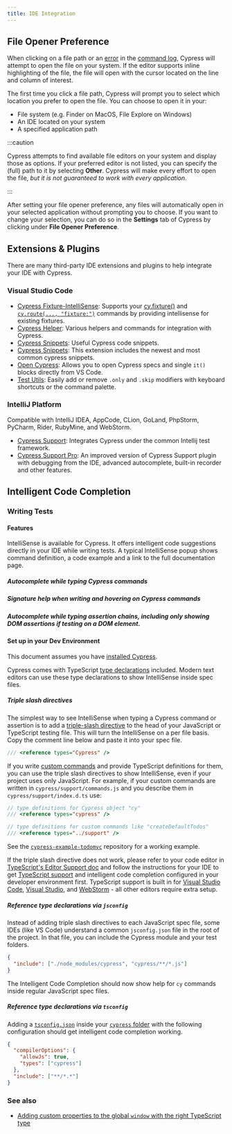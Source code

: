 ```yaml
---
title: IDE Integration
---
```


## File Opener Preference

When clicking on a file path or an [error](/guides/guides/debugging#Errors) in
the [command log](/guides/core-concepts/cypress-app#Command-Log), Cypress will
attempt to open the file on your system. If the editor supports inline
highlighting of the file, the file will open with the cursor located on the line
and column of interest.

<DocsImage src="/img/guides/core-concepts/cypress-app/open-file-in-IDE.gif" alt="Open file in your IDE"></DocsImage>

The first time you click a file path, Cypress will prompt you to select which
location you prefer to open the file. You can choose to open it in your:

- File system (e.g. Finder on MacOS, File Explore on Windows)
- An IDE located on your system
- A specified application path

:::caution

Cypress attempts to find available file editors on your system and display those
as options. If your preferred editor is not listed, you can specify the (full)
path to it by selecting **Other**. Cypress will make every effort to open the
file, _but it is not guaranteed to work with every application_.

:::

After setting your file opener preference, any files will automatically open in
your selected application without prompting you to choose. If you want to change
your selection, you can do so in the **Settings** tab of Cypress by clicking
under **File Opener Preference**.

<DocsImage src="/img/guides/IDE-integration/file-opener-preference-settings-tab.png" alt="screenshot of Cypress test-runner settings tab with file opener preference panel"></DocsImage>

## Extensions & Plugins

There are many third-party IDE extensions and plugins to help integrate your IDE
with Cypress.

### Visual Studio Code

- [Cypress Fixture-IntelliSense](https://marketplace.visualstudio.com/items?itemName=JosefBiehler.cypress-fixture-intellisense):
  Supports your [cy.fixture()](/api/commands/fixture) and
  [`cy.route(..., "fixture:")`](/api/commands/route) commands by providing
  intellisense for existing fixtures.
- [Cypress Helper](https://marketplace.visualstudio.com/items?itemName=Shelex.vscode-cy-helper):
  Various helpers and commands for integration with Cypress.
- [Cypress Snippets](https://marketplace.visualstudio.com/items?itemName=andrew-codes.cypress-snippets):
  Useful Cypress code snippets.
- [Cypress Snippets](https://marketplace.visualstudio.com/items?itemName=CliffSu.cypress-snippets):
  This extension includes the newest and most common cypress snippets.
- [Open Cypress](https://marketplace.visualstudio.com/items?itemName=tnrich.vscode-extension-open-cypress):
  Allows you to open Cypress specs and single `it()` blocks directly from VS
  Code.
- [Test Utils](https://marketplace.visualstudio.com/items?itemName=chrisbreiding.test-utils):
  Easily add or remove `.only` and `.skip` modifiers with keyboard shortcuts or
  the command palette.

### IntelliJ Platform

Compatible with IntelliJ IDEA, AppCode, CLion, GoLand, PhpStorm, PyCharm, Rider,
RubyMine, and WebStorm.

- [Cypress Support](https://plugins.jetbrains.com/plugin/13819-intellij-cypress):
  Integrates Cypress under the common Intellij test framework.
- [Cypress Support Pro](https://plugins.jetbrains.com/plugin/13987-cypress-pro):
  An improved version of Cypress Support plugin with debugging from the IDE,
  advanced autocomplete, built-in recorder and other features.

## Intelligent Code Completion

### Writing Tests

#### Features

IntelliSense is available for Cypress. It offers intelligent code suggestions
directly in your IDE while writing tests. A typical IntelliSense popup shows
command definition, a code example and a link to the full documentation page.

##### Autocomplete while typing Cypress commands

<DocsVideo src="/img/snippets/intellisense-cypress-assertion-matchers.mp4" title="Intellisense Autocomplete Cypress commands"></DocsVideo>

##### Signature help when writing and hovering on Cypress commands

<DocsVideo src="/img/snippets/intellisense-method-signature-examples.mp4" title="Intellisense on hover"></DocsVideo>

##### Autocomplete while typing assertion chains, including only showing DOM assertions if testing on a DOM element.

<DocsVideo src="/img/snippets/intellisense-assertion-chainers.mp4" title="Intellisense Autocomplete DOM assertions"></DocsVideo>

#### Set up in your Dev Environment

This document assumes you have
[installed Cypress](/guides/getting-started/installing-cypress).

Cypress comes with TypeScript
[type declarations](https://github.com/cypress-io/cypress/tree/develop/cli/types)
included. Modern text editors can use these type declarations to show
IntelliSense inside spec files.

##### Triple slash directives

The simplest way to see IntelliSense when typing a Cypress command or assertion
is to add a
[triple-slash directive](http://www.typescriptlang.org/docs/handbook/triple-slash-directives.html)
to the head of your JavaScript or TypeScript testing file. This will turn the
IntelliSense on a per file basis. Copy the comment line below and paste it into
your spec file.

```js
/// <reference types="Cypress" />
```

<DocsVideo src="/img/snippets/intellisense-setup.mp4" title="Intellisense triple-slash directive"></DocsVideo>

If you write [custom commands](/api/cypress-api/custom-commands) and provide
TypeScript definitions for them, you can use the triple slash directives to show
IntelliSense, even if your project uses only JavaScript. For example, if your
custom commands are written in `cypress/support/commands.js` and you describe
them in `cypress/support/index.d.ts` use:

```js
// type definitions for Cypress object "cy"
/// <reference types="cypress" />

// type definitions for custom commands like "createDefaultTodos"
/// <reference types="../support" />
```

See the
[`cypress-example-todomvc`](https://github.com/cypress-io/cypress-example-todomvc#cypress-intellisense)
repository for a working example.

If the triple slash directive does not work, please refer to your code editor in
[TypeScript's Editor Support doc](https://github.com/Microsoft/TypeScript/wiki/TypeScript-Editor-Support)
and follow the instructions for your IDE to get
[TypeScript support](/guides/tooling/typescript-support) and intelligent code
completion configured in your developer environment first. TypeScript support is
built in for [Visual Studio Code](https://code.visualstudio.com/),
[Visual Studio](https://www.visualstudio.com/), and
[WebStorm](https://www.jetbrains.com/webstorm/) - all other editors require
extra setup.

##### Reference type declarations via `jsconfig`

Instead of adding triple slash directives to each JavaScript spec file, some
IDEs (like VS Code) understand a common `jsconfig.json` file in the root of the
project. In that file, you can include the Cypress module and your test folders.

```json
{
  "include": ["./node_modules/cypress", "cypress/**/*.js"]
}
```

The Intelligent Code Completion should now show help for `cy` commands inside
regular JavaScript spec files.

##### Reference type declarations via `tsconfig`

Adding a
[`tsconfig.json`](http://www.typescriptlang.org/docs/handbook/tsconfig-json.html)
inside your
[`cypress` folder](/guides/core-concepts/writing-and-organizing-tests#Folder-Structure)
with the following configuration should get intelligent code completion working.

```json
{
  "compilerOptions": {
    "allowJs": true,
    "types": ["cypress"]
  },
  "include": ["**/*.*"]
}
```

### See also

- [Adding custom properties to the global `window` with the right TypeScript type](https://github.com/bahmutov/test-todomvc-using-app-actions#intellisense)
